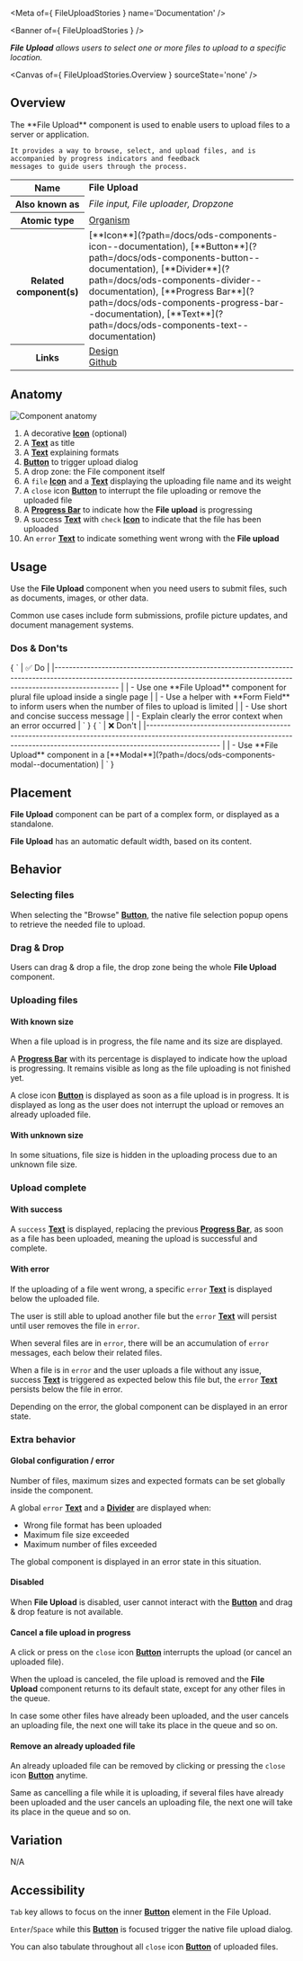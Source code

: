 
<Meta of={ FileUploadStories } name='Documentation' />

<Banner of={ FileUploadStories } />

_**File Upload** allows users to select one or more files to upload to a specific location._

<Canvas of={ FileUploadStories.Overview } sourceState='none' />

## Overview
<div>
  <div id='description'>
    The **File Upload** component is used to enable users to upload files to a server or application.

    It provides a way to browse, select, and upload files, and is accompanied by progress indicators and feedback
    messages to guide users through the process.
  </div>

  <table>
    <tbody>
    <tr>
      <th scope="row">Name</th>
      <td><strong>File Upload</strong></td>
    </tr>
    <tr>
      <th scope="row">Also known as</th>
      <td><em>File input, File uploader, Dropzone</em></td>
    </tr>
    <tr>
      <th scope="row">Atomic type</th>
      <td>
        <a href='https://atomicdesign.bradfrost.com/chapter-2/#organisms'>Organism<OdsIcon
          name={ ODS_ICON_NAME.externalLink }
          style={ { fontSize: '.7rem', paddingLeft: '.3rem', paddingRight: '.2rem' } }></OdsIcon></a>
      </td>
    </tr>
    <tr>
      <th scope="row">Related component(s)</th>
      <td>
        [**Icon**](?path=/docs/ods-components-icon--documentation),
        [**Button**](?path=/docs/ods-components-button--documentation),
        [**Divider**](?path=/docs/ods-components-divider--documentation), [**Progress
        Bar**](?path=/docs/ods-components-progress-bar--documentation),
        [**Text**](?path=/docs/ods-components-text--documentation)
      </td>
    </tr>
    <tr>
      <th scope="row">Links</th>
      <td>
        <a href='https://www.figma.com/proto/tIKzHa5KvHHyosgIgyBswB/Design-Tokens'>Design<OdsIcon
          name={ ODS_ICON_NAME.externalLink }
          style={ { fontSize: '.7rem', paddingLeft: '.3rem', paddingRight: '.2rem' } }></OdsIcon></a><br />
        <a href='https://github.com/ovh/design-system/tree/master/packages/components/src/file-upload'>Github<OdsIcon
          name={ ODS_ICON_NAME.externalLink }
          style={ { fontSize: '.7rem', paddingLeft: '.3rem', paddingRight: '.2rem' } }></OdsIcon></a>
      </td>
    </tr>
    </tbody>
  </table>
</div>

## Anatomy

![Component anatomy](components/file-upload/anatomy.png "Component anatomy")

1. A decorative [**Icon**](?path=/docs/ods-components-icon--documentation) (optional)
2. A [**Text**](?path=/docs/ods-components-text--documentation) as title
3. A [**Text**](?path=/docs/ods-components-text--documentation) explaining formats
4. [**Button**](?path=/docs/ods-components-button--documentation) to trigger upload dialog
5. A drop zone: the File component itself
6. A `file` [**Icon**](?path=/docs/ods-components-icon--documentation) and a [**Text**](?path=/docs/ods-components-text--documentation) displaying the uploading file name and its weight
7. A `close` icon [**Button**](?path=/docs/ods-components-button--documentation) to interrupt the file uploading or remove the uploaded file
8. A [**Progress Bar**](?path=/docs/ods-components-progress-bar--documentation) to indicate how the **File upload** is progressing
9. A success [**Text**](?path=/docs/ods-components-text--documentation) with `check` [**Icon**](?path=/docs/ods-components-icon--documentation) to indicate that the file has been uploaded
10. An `error` [**Text**](?path=/docs/ods-components-text--documentation) to indicate something went wrong with the **File upload**

## Usage

Use the **File Upload** component when you need users to submit files, such as documents, images, or other data.

Common use cases include form submissions, profile picture updates, and document management systems.

### Dos & Don'ts

<Markdown>
  { `
| ✅ Do                                                                                                                                                                           |
|------------------------------------------------------------------------------------------------------------------------------------------------------------------------------ |
| - Use one **File Upload** component for plural file upload inside a single page                                                                                                |
| - Use a helper with **Form Field** to inform users when the number of files to upload is limited                                                                               |
| - Use short and concise success message                                                                                                                                        |
| - Explain clearly the error context when an error occurred                                                                                                                     |
` }
</Markdown>
<Markdown>
  { `
| ❌ Don't                                                                                                                                                                          |
|-------------------------------------------------------------------------------------------------------------------------------------------------------------------------------- |
| - Use **File Upload** component in a [**Modal**](?path=/docs/ods-components-modal--documentation)                                                                  |
` }
</Markdown>

## Placement

**File Upload** component can be part of a complex form, or displayed as a standalone.

**File Upload** has an automatic default width, based on its content.

## Behavior
### Selecting files


When selecting the "Browse" [**Button**](?path=/docs/ods-components-button--documentation), the native file selection popup opens to retrieve the needed file to upload.

### Drag & Drop


Users can drag & drop a file, the drop zone being the whole **File Upload** component.

### Uploading files
#### With known size


When a file upload is in progress, the file name and its size are displayed.

A [**Progress Bar**](?path=/docs/ods-components-progress-bar--documentation) with its percentage is displayed to indicate how the upload is progressing. It remains visible as long as the file uploading is not finished yet.

A close icon [**Button**](?path=/docs/ods-components-button--documentation) is displayed as soon as a file upload is in progress. It is displayed as long as the user does not interrupt the upload or removes an already uploaded file.

#### With unknown size


In some situations, file size is hidden in the uploading process due to an unknown file size.

### Upload complete
#### With success


A `success` [**Text**](?path=/docs/ods-components-text--documentation) is displayed, replacing the previous [**Progress Bar**](?path=/docs/ods-components-progress-bar--documentation), as soon as a file has been uploaded, meaning the upload is successful and complete.

#### With error


If the uploading of a file went wrong, a specific `error` [**Text**](?path=/docs/ods-components-text--documentation) is displayed below the uploaded file.

The user is still able to upload another file but the `error` [**Text**](?path=/docs/ods-components-text--documentation) will persist until user removes the file in `error`.

When several files are in `error`, there will be an accumulation of `error` messages, each below their related files.

When a file is in `error` and the user uploads a file without any issue, success [**Text**](?path=/docs/ods-components-text--documentation) is triggered as expected below this file but, the `error` [**Text**](?path=/docs/ods-components-text--documentation) persists below the file in error.

Depending on the error, the global component can be displayed in an error state.

### Extra behavior
#### Global configuration / error

Number of files, maximum sizes and expected formats can be set globally inside the component.


A global `error` [**Text**](?path=/docs/ods-components-text--documentation) and a [**Divider**](?path=/docs/ods-components-divider--documentation) are displayed when:
* Wrong file format has been uploaded
* Maximum file size exceeded
* Maximum number of files exceeded

The global component is displayed in an error state in this situation.

#### Disabled


When **File Upload** is disabled, user cannot interact with the [**Button**](?path=/docs/ods-components-button--documentation) and drag & drop feature is not available.

#### Cancel a file upload in progress

A click or press on the `close` icon [**Button**](?path=/docs/ods-components-button--documentation) interrupts the upload (or cancel an uploaded file).

When the upload is canceled, the file upload is removed and the **File Upload** component returns to its default state, except for any other files in the queue.

In case some other files have already been uploaded, and the user cancels an uploading file, the next one will take its place in the queue and so on.

#### Remove an already uploaded file

An already uploaded file can be removed by clicking or pressing the `close` icon [**Button**](?path=/docs/ods-components-button--documentation) anytime.

Same as cancelling a file while it is uploading, if several files have already been uploaded and the user cancels an uploading file, the next one will take its place in the queue and so on.

## Variation

N/A

## Accessibility

`Tab` key allows to focus on the inner [**Button**](?path=/docs/ods-components-button--documentation) element in the File Upload.

`Enter`/`Space` while this [**Button**](?path=/docs/ods-components-button--documentation) is focused trigger the native file upload dialog.

You can also tabulate throughout all `close` icon [**Button**](?path=/docs/ods-components-button--documentation) of uploaded files.
